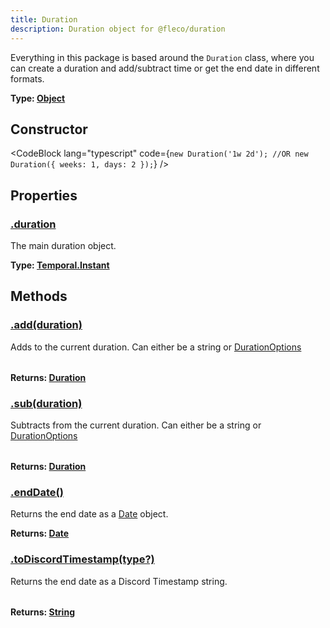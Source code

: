 ```yaml
---
title: Duration
description: Duration object for @fleco/duration
---
```


Everything in this package is based around the `Duration` class, where you can create a duration and add/subtract time or get the end date in different formats.

**Type: [Object](https://developer.mozilla.org/en-US/docs/Web/JavaScript/Reference/Global_Objects/Object)**

## Constructor


<CodeBlock 
    lang="typescript"
    code={`new Duration('1w 2d');
//OR
new Duration({ weeks: 1, days: 2 });`}
/>

<Table 
    headers={["Parameter", "Type", "Optional"]}
    rows={
        [
            ["duration", "[DurationOptions](/packages/duration/interfaces/duration-options) | [String](blank_https://developer.mozilla.org/en-US/docs/Web/JavaScript/Reference/Global_Objects/String)", "No"]
        ]
    }
/>

## Properties

### [.duration](./#duration)

The main duration object.

**Type: [Temporal.Instant](https://tc39.es/proposal-temporal/docs/duration.html)**

## Methods

### [.add(duration)](./#duration)

Adds to the current duration. Can either be a string or [DurationOptions](/packages/duration/duration-options)

<Table 
    headers={["Parameter", "Type", "Optional"]}
    rows={
        [
            ["duration", "[DurationOptions](/packages/duration/interfaces/duration-options) | [String](blank_https://developer.mozilla.org/en-US/docs/Web/JavaScript/Reference/Global_Objects/String)", "No"]
        ]
    }
/>

**Returns: [Duration](.)**

### [.sub(duration)](./#subduration)

Subtracts from the current duration. Can either be a string or [DurationOptions](/packages/duration/duration-options)

<Table 
    headers={["Parameter", "Type", "Optional"]}
    rows={
        [
            ["duration", "[DurationOptions](/packages/duration/interfaces/duration-options) | [String](blank_https://developer.mozilla.org/en-US/docs/Web/JavaScript/Reference/Global_Objects/String)", "No"]
        ]
    }
/>  

**Returns: [Duration](.)**

### [.endDate()](./#enddate)

Returns the end date as a [Date](https://developer.mozilla.org/en-US/docs/Web/JavaScript/Reference/Global_Objects/Date) object.

**Returns: [Date](https://developer.mozilla.org/en-US/docs/Web/JavaScript/Reference/Global_Objects/Date)**

### [.toDiscordTimestamp(type?)](./#todiscordtimestampdiscordtimestamp)

Returns the end date as a Discord Timestamp string.

<Table 
    headers={["Parameter", "Type", "Optional", "Default Value"]}
    rows={
        [
            ["duration", "[DiscordTimestamp](/packages/duration/enums/discord-timestamp)", "No", "ShortDateTime"]
        ]
    }
/>

**Returns: [String](https://developer.mozilla.org/en-US/docs/Web/JavaScript/Reference/Global_Objects/String)**
